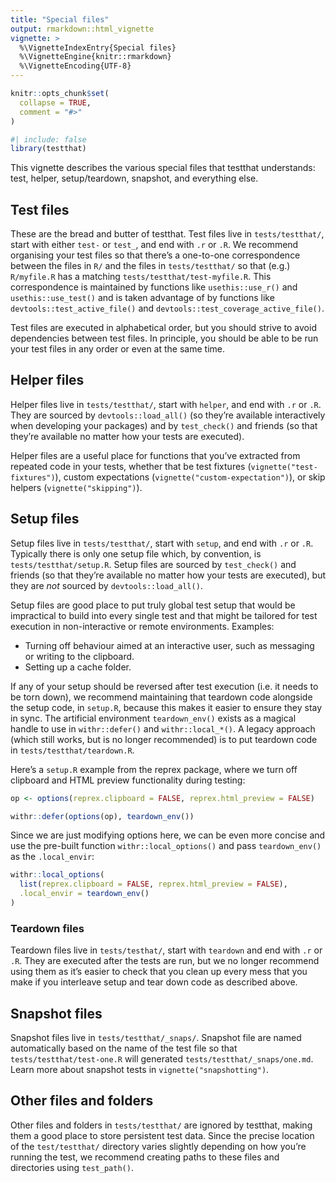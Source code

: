 ```yaml
---
title: "Special files"
output: rmarkdown::html_vignette
vignette: >
  %\VignetteIndexEntry{Special files}
  %\VignetteEngine{knitr::rmarkdown}
  %\VignetteEncoding{UTF-8}
---
```


```r
knitr::opts_chunk$set(
  collapse = TRUE,
  comment = "#>"
)
```

```r
#| include: false
library(testthat)
```

This vignette describes the various special files that testthat understands: test, helper, setup/teardown, snapshot, and everything else.

## Test files

These are the bread and butter of testthat.
Test files live in `tests/testthat/`, start with either `test-` or `test_`, and end with `.r` or `.R`.
We recommend organising your test files so that there's a one-to-one correspondence between the files in `R/` and the files in `tests/testthat/` so that (e.g.) `R/myfile.R` has a matching `tests/testthat/test-myfile.R`.
This correspondence is maintained by functions like `usethis::use_r()` and `usethis::use_test()` and is taken advantage of by functions like `devtools::test_active_file()` and `devtools::test_coverage_active_file()`.

Test files are executed in alphabetical order, but you should strive to avoid dependencies between test files.
In principle, you should be able to be run your test files in any order or even at the same time.

## Helper files

Helper files live in `tests/testthat/`, start with `helper`, and end with `.r` or `.R`.
They are sourced by `devtools::load_all()` (so they're available interactively when developing your packages) and by `test_check()` and friends (so that they're available no matter how your tests are executed).

Helper files are a useful place for functions that you've extracted from repeated code in your tests, whether that be test fixtures (`vignette("test-fixtures")`), custom expectations (`vignette("custom-expectation")`), or skip helpers (`vignette("skipping")`).

## Setup files

Setup files live in `tests/testthat/`, start with `setup`, and end with `.r` or `.R`.
Typically there is only one setup file which, by convention, is `tests/testthat/setup.R`.
Setup files are sourced by `test_check()` and friends (so that they're available no matter how your tests are executed), but they are *not* sourced by `devtools::load_all()`.

Setup files are good place to put truly global test setup that would be impractical to build into every single test and that might be tailored for test execution in non-interactive or remote environments.
Examples:

-   Turning off behaviour aimed at an interactive user, such as messaging or writing to the clipboard.
-   Setting up a cache folder.

If any of your setup should be reversed after test execution (i.e. it needs to be torn down), we recommend maintaining that teardown code alongside the setup code, in `setup.R`, because this makes it easier to ensure they stay in sync.
The artificial environment `teardown_env()` exists as a magical handle to use in `withr::defer()` and `withr::local_*()`.
A legacy approach (which still works, but is no longer recommended) is to put teardown code in `tests/testthat/teardown.R`.

Here's a `setup.R` example from the reprex package, where we turn off clipboard and HTML preview functionality during testing:

```r
op <- options(reprex.clipboard = FALSE, reprex.html_preview = FALSE)

withr::defer(options(op), teardown_env())
```

Since we are just modifying options here, we can be even more concise and use the pre-built function `withr::local_options()` and pass `teardown_env()` as the `.local_envir`:

```r
withr::local_options(
  list(reprex.clipboard = FALSE, reprex.html_preview = FALSE),
  .local_envir = teardown_env()
)
```

### Teardown files

Teardown files live in `tests/testhat/`, start with `teardown` and end with `.r` or `.R`.
They are executed after the tests are run, but we no longer recommend using them as it's easier to check that you clean up every mess that you make if you interleave setup and tear down code as described above.

## Snapshot files

Snapshot files live in `tests/testthat/_snaps/`.
Snapshot file are named automatically based on the name of the test file so that `tests/testthat/test-one.R` will generated `tests/testthat/_snaps/one.md`.
Learn more about snapshot tests in `vignette("snapshotting")`.

## Other files and folders

Other files and folders in `tests/testthat/` are ignored by testthat, making them a good place to store persistent test data.
Since the precise location of the `test/testthat/` directory varies slightly depending on how you're running the test, we recommend creating paths to these files and directories using `test_path()`.

